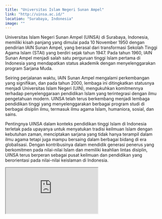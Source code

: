 ```yaml
---
title: "Universitas Islam Negeri Sunan Ampel"
link: "http://uinsa.ac.id/"
location: "Surabaya, Indonesia"
image: ""
---
```


Universitas Islam Negeri Sunan Ampel (UINSA) di Surabaya, Indonesia, memiliki kisah panjang yang dimulai pada 10 November 1950 dengan pendirian IAIN Sunan Ampel, yang berasal dari transformasi Sekolah Tinggi Agama Islam (STAI) yang berdiri sejak tahun 1947. Pada tahun 1960, IAIN Sunan Ampel menjadi salah satu perguruan tinggi Islam pertama di Indonesia yang mendapatkan status akademik dengan menyelenggarakan program Sarjana Muda.

Seiring perjalanan waktu, IAIN Sunan Ampel mengalami perkembangan yang signifikan, dan pada tahun 2000, lembaga ini ditingkatkan statusnya menjadi Universitas Islam Negeri (UIN), mengukuhkan komitmennya terhadap penyelenggaraan pendidikan Islam yang terintegrasi dengan ilmu pengetahuan modern. UINSA telah terus berkembang menjadi lembaga pendidikan tinggi yang menyelenggarakan berbagai program studi di berbagai disiplin ilmu, termasuk ilmu agama Islam, humaniora, sosial, dan sains.

Pentingnya UINSA dalam konteks pendidikan tinggi Islam di Indonesia terletak pada upayanya untuk menyatukan tradisi keilmuan Islam dengan kebutuhan zaman, menciptakan sarjana yang tidak hanya terampil dalam ilmu agama tetapi juga mampu bersaing dalam berbagai bidang di era globalisasi. Dengan kontribusinya dalam mendidik generasi penerus yang berkomitmen pada nilai-nilai Islam dan memiliki keahlian lintas disiplin, UINSA terus berperan sebagai pusat keilmuan dan pendidikan yang berorientasi pada nilai-nilai keislaman di Indonesia.

<iframe src="https://www.google.com/maps/embed?pb=!1m18!1m12!1m3!1d31658.24590372481!2d112.69923217910159!3d-7.322329999999992!2m3!1f0!2f0!3f0!3m2!1i1024!2i768!4f13.1!3m3!1m2!1s0x2dd7fb6c094d1b87%3A0xbc3def4f4bd2fa7!2sUniversitas%20Islam%20Negeri%20Sunan%20Ampel!5e0!3m2!1sid!2sid!4v1704528208305!5m2!1sid!2sid" className="w-full h-96 mb-32" loading="lazy" referrerpolicy="no-referrer-when-downgrade"></iframe>